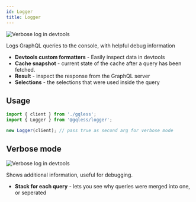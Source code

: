 ```yaml
---
id: Logger
title: Logger
---
```


![Verbose log in devtools](/img/logger/devtools_query.png)

Logs GraphQL queries to the console, with helpful debug information

- **Devtools custom formatters** - Easily inspect data in devtools
- **Cache snapshot** - current state of the cache after a query has been fetched.
- **Result** - inspect the response from the GraphQL server
- **Selections** - the selections that were used inside the query

## Usage

```ts
import { client } from './gqless';
import { Logger } from '@gqless/logger';

new Logger(client); // pass true as second arg for verbose mode
```

## Verbose mode

![Verbose log in devtools](/img/logger/devtools_verbose.png)

Shows additional information, useful for debugging.

- **Stack for each query** - lets you see why queries were merged into one, or seperated
